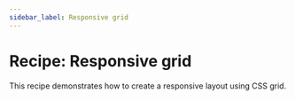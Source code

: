 ```yaml
---
sidebar_label: Responsive grid
---
```


# Recipe: Responsive grid

This recipe demonstrates how to create a responsive layout using CSS grid.

<RecipeDemo initialpath="/recipes/page-layout/responsive-grid.html" />

